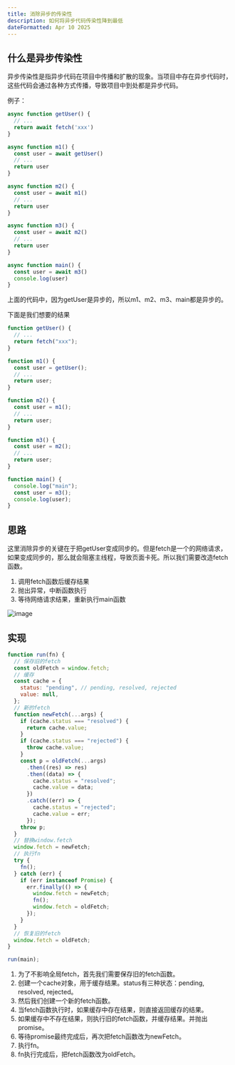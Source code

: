 ```yaml
---
title: 消除异步的传染性
description: 如何将异步代码传染性降到最低
dateFormatted: Apr 10 2025
---
```



## 什么是异步传染性

异步传染性是指异步代码在项目中传播和扩散的现象。当项目中存在异步代码时，这些代码会通过各种方式传播，导致项目中到处都是异步代码。

例子：

```js
async function getUser() {
  // ...
  return await fetch('xxx')
}

async function m1() {
  const user = await getUser()
  // ...
  return user
}

async function m2() {
  const user = await m1()
  // ...
  return user
} 

async function m3() {
  const user = await m2()
  // ...
  return user
}

async function main() {
  const user = await m3()
  console.log(user)
}

```

上面的代码中，因为getUser是异步的，所以m1、m2、m3、main都是异步的。

下面是我们想要的结果

```js
function getUser() {
  // ...
  return fetch("xxx");
}

function m1() {
  const user = getUser();
  // ...
  return user;
}

function m2() {
  const user = m1();
  // ...
  return user;
}

function m3() {
  const user = m2();
  // ...
  return user;
}

function main() {
  console.log("main");
  const user = m3();
  console.log(user);
}
```

## 思路

这里消除异步的关键在于把getUser变成同步的。但是fetch是一个的网络请求，如果变成同步的，那么就会阻塞主线程，导致页面卡死。所以我们需要改造fetch函数。

1. 调用fetch函数后缓存结果
2. 抛出异常，中断函数执行
3. 等待网络请求结果，重新执行main函数

<img src={P1.src} alt="image" />

## 实现

```js
function run(fn) {
  // 保存旧的fetch
  const oldFetch = window.fetch;
  // 缓存
  const cache = {
    status: "pending", // pending, resolved, rejected
    value: null,
  };
  // 新的fetch
  function newFetch(...args) {
    if (cache.status === "resolved") {
      return cache.value;
    }
    if (cache.status === "rejected") {
      throw cache.value;
    }
    const p = oldFetch(...args)
      .then((res) => res)
      .then((data) => {
        cache.status = "resolved";
        cache.value = data;
      })
      .catch((err) => {
        cache.status = "rejected";
        cache.value = err;
      });
    throw p;
  }
  // 替换window.fetch
  window.fetch = newFetch;
  // 执行fn
  try {
    fn();
  } catch (err) {
    if (err instanceof Promise) {
      err.finally(() => {
        window.fetch = newFetch;
        fn();
        window.fetch = oldFetch;
      });
    }
  }
  // 恢复旧的fetch
  window.fetch = oldFetch;
}

run(main);

```

1. 为了不影响全局fetch，首先我们需要保存旧的fetch函数。
2. 创建一个cache对象，用于缓存结果。status有三种状态：pending, resolved, rejected。
3. 然后我们创建一个新的fetch函数。
4. 当fetch函数执行时，如果缓存中存在结果，则直接返回缓存的结果。
5. 如果缓存中不存在结果，则执行旧的fetch函数，并缓存结果。并抛出promise。
6. 等待promise最终完成后，再次把fetch函数改为newFetch。
7. 执行fn。
8. fn执行完成后，把fetch函数改为oldFetch。
